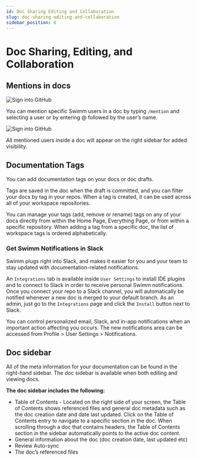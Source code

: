 ```yaml
---
id: Doc Sharing Editing and Collaboration
slug: doc-sharing-editing-and-collaboration
sidebar_position: 6
---
```


# Doc Sharing, Editing, and Collaboration

## Mentions in docs

![Sign into GitHub](../../static/img/Mentions1.png)

You can mention specific Swimm users in a doc by typing `/mention` and selecting a user or by entering @ followed by the user’s name.

![Sign into GitHub](../../static/img/Mentions2.png)

All mentioned users inside a doc will appear on the right sidebar for added visibility.


## Documentation Tags

You can add documentation tags on your docs or doc drafts. 

Tags are saved in the doc when the draft is committed, and you can filter your docs by tag in your repos.
When a tag is created, it can be used across all of your workspace repositories. 

You can manage your tags (add, remove or rename) tags on any of your docs directly from within the Home Page, Everything Page, or from within a specific repository.
When adding a tag from a specific doc, the list of workspace tags is ordered alphabetically. 


### Get Swimm Notifications in Slack

Swimm plugs right into Slack, and makes it easier for you and your team to stay updated with documentation-related notifications. 

An `Integrations` tab is available inside `User Settings` to install IDE plugins and to connect to Slack in order to receive personal Swimm notifications. Once you connect your repo to a Slack channel, you will automatically be notified whenever a new doc is merged to your default branch. As an admin, just go to the `Integrations` page and click the `Install` button next to Slack.

You can control personalized email, Slack, and in-app notifications when an important action affecting you occurs. The new notifications area can be accessed from Profile > User Settings > Notifications.


## Doc sidebar 

All of the meta information for your documentation can be found in the right-hand sidebar. The doc sidebar is available when both editing and viewing docs.

**The doc sidebar includes the following:**

- Table of Contents - Located on the right side of your screen, the Table of Contents shows referenced files and general doc metadata such as the doc creation date and date last updated. Click on the Table of Contents entry to navigate to a specific section in the doc. When scrolling through a doc that contains headers, the Table of Contents section in the sidebar automatically points to the active doc content.
- General information about the doc (doc creation date, last updated etc)
- Review Auto-sync 
- The doc’s referenced files



